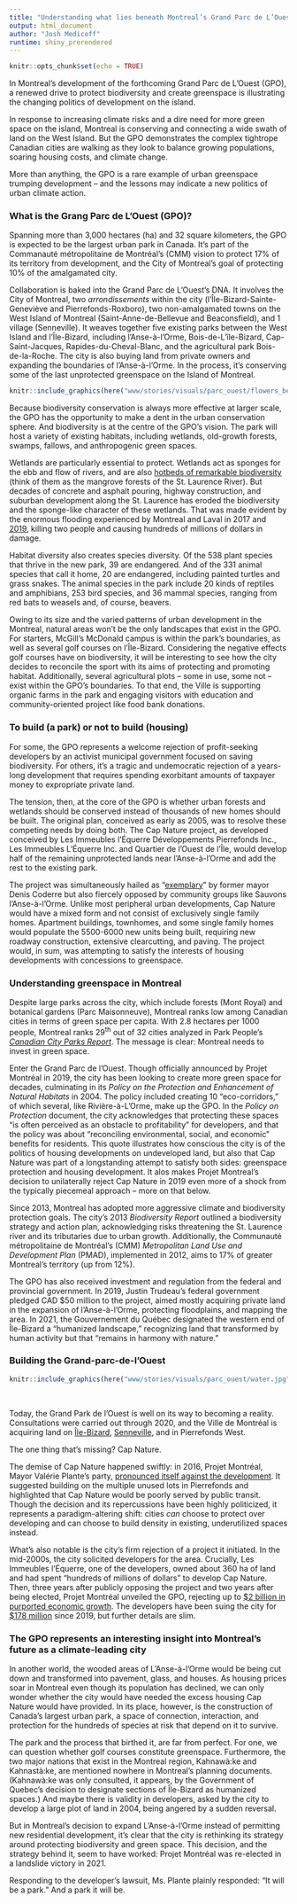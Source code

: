 ```yaml
---
title: "Understanding what lies beneath Montreal’s Grand Parc de L’Ouest"
output: html_document
author: "Josh Medicoff"
runtime: shiny_prerendered
---
```


```r
knitr::opts_chunk$set(echo = TRUE)
```

<p>In Montreal&rsquo;s development of the forthcoming Grand Parc de L&rsquo;Ouest (GPO), a renewed drive to protect biodiversity and create greenspace is illustrating the changing politics of development on the island.</p>
<p>In response to increasing climate risks and a dire need for more green space on the island, Montreal is conserving and connecting a wide swath of land on the West Island. But the GPO demonstrates the complex tightrope Canadian cities are walking as they look to balance growing populations, soaring housing costs, and climate change.</p>
<p>More than anything, the GPO is a rare example of urban greenspace trumping development -- and the lessons may indicate a new politics of urban climate action. &nbsp;</p>
### What is the Grang Parc de L'Ouest (GPO)?
<p>Spanning more than 3,000 hectares (ha) and 32 square kilometers, the GPO is expected to be the largest urban park in Canada. It&rsquo;s part of the Commanaut&eacute; m&eacute;tropolitaine de Montr&eacute;al&rsquo;s (CMM) vision to protect 17% of its territory from development, and the City of Montreal&rsquo;s goal of protecting 10% of the amalgamated city.</p>
<p>Collaboration is baked into the Grand Parc de L&rsquo;Ouest&rsquo;s DNA. It involves the City of Montreal, two <em>arrondissements </em>within the city (l&rsquo;&Icirc;le-Bizard-Sainte-Genevi&egrave;ve and Pierrefonds-Roxboro), two non-amalgamated towns on the West Island of Montreal (Saint-Anne-de-Bellevue and Beaconsfield), and 1 village (Senneville). It weaves together five existing parks between the West Island and l&rsquo;&Icirc;le-Bizard, including l'Anse-&agrave;-l'Orme, Bois-de-L&rsquo;&icirc;le-Bizard, Cap-Saint-Jacques, Rapides-du-Cheval-Blanc, and the agricultural park Bois-de-la-Roche. The city is also buying land from private owners and expanding the boundaries of l&rsquo;Anse-&agrave;-l&rsquo;Orme. In the process, it&rsquo;s conserving some of the last unprotected greenspace on the Island of Montreal.</p>
```r

knitr::include_graphics(here("www/stories/visuals/parc_ouest/flowers_bees.gif"))

```
<p>Because biodiversity conservation is always more effective at larger scale, the GPO has the opportunity to make a dent in the urban conservation sphere. And biodiversity is at the centre of the GPO&rsquo;s vision. The park will host a variety of existing habitats, including wetlands, old-growth forests, swamps, fallows, and anthropogenic green spaces.</p>
<p>Wetlands are particularly essential to protect. Wetlands act as sponges for the ebb and flow of rivers, and are also <a href="https://www.savetheriver.org/river-info/ecosystem/">hotbeds of remarkable biodiversity</a> (think of them as the mangrove forests of the St. Laurence River). But decades of concrete and asphalt pouring, highway construction, and suburban development along the St. Laurence has eroded the biodiversity and the sponge-like character of these wetlands. That was made evident by the enormous flooding experienced by Montreal and Laval in 2017 and <a href="https://www.ledevoir.com/politique/montreal/561060/le-federal-injecte-50-millions-dans-le-projet-du-grand-parc-de-l-ouest">2019</a>, killing two people and causing hundreds of millions of dollars in damage.</p>
<p>Habitat diversity also creates species diversity. Of the 538 plant species that thrive in the new park, 39 are endangered. And of the 331 animal species that call it home, 20 are endangered, including painted turtles and grass snakes. The animal species in the park include 20 kinds of reptiles and amphibians, 253 bird species, and 36 mammal species, ranging from red bats to weasels and, of course, beavers.</p>
<p>Owing to its size and the varied patterns of urban development in the Montreal, natural areas won&rsquo;t be the only landscapes that exist in the GPO. For starters, McGill&rsquo;s McDonald campus is within the park&rsquo;s boundaries, as well as several golf courses on l&rsquo;&Icirc;le-Bizard. Considering the negative effects golf courses have on biodiversity, it will be interesting to see how the city decides to reconcile the sport with its aims of protecting and promoting habitat. Additionally, several agricultural plots -- some in use, some not -- exist within the GPO&rsquo;s boundaries. To that end, the Ville is supporting organic farms in the park and engaging visitors with education and community-oriented project like food bank donations.</p>
### To build (a park) or not to build (housing)
<p>For some, the GPO represents a welcome rejection of profit-seeking developers by an activist municipal government focused on saving biodiversity. For others, it&rsquo;s a tragic and undemocratic rejection of a years-long development that requires spending exorbitant amounts of taxpayer money to expropriate private land.</p>
<p>The tension, then, at the core of the GPO is whether urban forests and wetlands should be conserved instead of thousands of new homes should be built. The original plan, conceived as early as 2005, was to resolve these competing needs by doing both. The Cap Nature project, as developed conceived by Les Immeubles l&rsquo;&Eacute;querre D&eacute;veloppements Pierrefonds Inc., Les Immeubles L'&Eacute;querre Inc. and Quartier de l'Ouest de l'&Icirc;le, would develop half of the remaining unprotected lands near l'Anse-&agrave;-l'Orme and add the rest to the existing park.</p>
<p>The project was simultaneously hailed as &ldquo;<a href="https://journalmetro.com/local/ouest-de-lile/917728/developpement-immobilier-pierrefonds-ouest-projet-montreal-se-prononce-contre-le-projet/">exemplary</a>&rdquo; by former mayor Denis Coderre but also fiercely opposed by community groups like Sauvons l'Anse-&agrave;-l'Orme. Unlike most peripheral urban developments, Cap Nature would have a mixed form and not consist of exclusively single family homes. Apartment buildings, townhomes, and some single family homes would populate the 5500-6000 new units being built, requiring new roadway construction, extensive clearcutting, and paving. The project would, in sum, was attempting to satisfy the interests of housing developments with concessions to greenspace.</p>
### Understanding greenspace in Montreal
<p>Despite large parks across the city, which include forests (Mont Royal) and botanical gardens (Parc Maisonneuve), Montreal ranks low among Canadian cities in terms of green space per capita. With 2.8 hectares per 1000 people, Montreal ranks 29<sup>th</sup> out of 32 cities analyzed in Park People&rsquo;s <a href="https://ccpr.parkpeople.ca/2021/"><em>Canadian City Parks Report</em></a>. The message is clear: Montreal needs to invest in green space.</p>
<p>Enter the Grand Parc de l&rsquo;Ouest. Though officially announced by Projet Montr&eacute;al in 2019, the city has been looking to create more green space for decades, culminating in its <em>Policy on the Protection and Enhancement of Natural Habitats </em>in 2004. The policy included creating 10 &ldquo;eco-corridors,&rdquo; of which several, like Rivi&egrave;re-&agrave;-L&rsquo;Orme, make up the GPO. In the <em>Policy on Protection</em> document, the city acknowledges that protecting these spaces &ldquo;is often perceived as an obstacle to profitability&rdquo; for developers, and that the policy was about &ldquo;reconciling environmental, social, and economic&rdquo; benefits for residents. This quote illustrates how conscious the city is of the politics of housing developments on undeveloped land, but also that Cap Nature was part of a longstanding attempt to satisfy both sides: greenspace protection and housing development. It alos makes Projet Montreal&rsquo;s decision to unilaterally reject Cap Nature in 2019 even more of a shock from the typically piecemeal approach -- more on that below.</p>
<p>Since 2013, Montreal has adopted more aggressive climate and biodiversity protection goals. The city&rsquo;s 2013 <em>Biodiversity Report </em>outlined a biodiversity strategy and action plan, acknowledging risks threatening the St. Laurence river and its tributaries due to urban growth. Additionally, the Communaut&eacute; m&eacute;tropolitaine de Montr&eacute;al&rsquo;s (CMM) <em>Metropolitan Land Use and Development Plan </em>(PMAD), implemented in 2012, aims to 17% of greater Montreal&rsquo;s territory (up from 12%).</p>
<p>The GPO has also received investment and regulation from the federal and provincial government. In 2019, Justin Trudeau&rsquo;s federal government pledged CAD \$50 million to the project, aimed mostly acquiring private land in the expansion of l&rsquo;Anse-&agrave;-l&rsquo;Orme, protecting floodplains, and mapping the area. In 2021, the Gouvernement du Qu&eacute;bec designated the western end of &Icirc;le-Bizard a &ldquo;humanized landscape,&rdquo; recognizing land that transformed by human activity but that &ldquo;remains in harmony with nature.&rdquo;</p>
### Building the Grand-parc-de-l&rsquo;Ouest
```r

knitr::include_graphics(here("www/stories/visuals/parc_ouest/water.jpg"))

```
<br>
<p>Today, the Grand Park de l&rsquo;Ouest is well on its way to becoming a reality. Consultations were carried out through 2020, and the Ville de Montr&eacute;al is acquiring land on <a href="https://journalmetro.com/local/ouest-de-lile/2758708/grand-parc-ouest-montreal-acquiert-terrain-ile-bizard/">&Icirc;le-Bizard</a>, <a href="https://journalmetro.com/actualites/montreal/2745653/le-grand-parc-de-louest-sagrandit/">Senneville</a>, and in Pierrefonds West.</p>
<p>The one thing that&rsquo;s missing? Cap Nature.</p>
<p>The demise of Cap Nature happened swiftly: in 2016, Projet Montr&eacute;al, Mayor Val&eacute;rie Plante&rsquo;s party, <a href="https://journalmetro.com/local/ouest-de-lile/917728/developpement-immobilier-pierrefonds-ouest-projet-montreal-se-prononce-contre-le-projet/">pronounced itself against the development</a>. It suggested building on the multiple unused lots in Pierrefonds and highlighted that Cap Nature would be poorly served by public transit. Though the decision and its repercussions have been highly politicized, it represents a paradigm-altering shift: cities <em>can </em>choose to protect over developing and can choose to build density in existing, underutilized spaces instead.</p>
<p>What&rsquo;s also notable is the city&rsquo;s firm rejection of a project it initiated. In the mid-2000s, the city solicited developers for the area. Crucially, Les Immeubles l&rsquo;&Eacute;querre, one of the developers, owned about 360 ha of land and had spent &ldquo;hundreds of millions of dollars&rdquo; to develop Cap Nature. Then, three years after publicly opposing the project and two years after being elected, Projet Montr&eacute;al unveiled the GPO, rejecting up to <a href="https://www.newswire.ca/news-releases/cap-nature-pierrefonds-west-project-in-pierrefonds-roxboro-sustainable-balance-between-natural-environment-preservation-and-harmonious-urban-development-617114473.html">\$2 billion in purported economic growth</a>. The developers have been suing the city for <a href="https://www.journaldemontreal.com/2019/09/24/grand-parc-de-louest-cap-nature-replique-avec-une-poursuite-de-178-millions-1">\$178 million</a> since 2019, but further details are slim.</p>
### The GPO represents an interesting insight into Montreal&rsquo;s future as a climate-leading city
<p>In another world, the wooded areas of L&rsquo;Anse-&agrave;-l&rsquo;Orme would be being cut down and transformed into pavement, glass, and houses. As housing prices soar in Montreal even though its population has declined, we can only wonder whether the city would have needed the excess housing Cap Nature would have provided. In its place, however, is the construction of Canada&rsquo;s largest urban park, a space of connection, interaction, and protection for the hundreds of species at risk that depend on it to survive.</p>
<p>The park and the process that birthed it, are far from perfect. For one, we can question whether golf courses constitute greenspace. Furthermore, the two major nations that exist in the Montreal region, Kahnaw&agrave;:ke and Kahnast&agrave;:ke, are mentioned nowhere in Montreal&rsquo;s planning documents. (Kahnaw&agrave;:ke was only consulted, it appears, by the Government of Quebec&rsquo;s decision to designate sections of &Icirc;le-Bizard as humanized spaces.) And maybe there is validity in developers, asked by the city to develop a large plot of land in 2004, being angered by a sudden reversal.</p>
<p>But in Montreal&rsquo;s decision to expand L&rsquo;Anse-&agrave;-l&rsquo;Orme instead of permitting new residential development, it&rsquo;s clear that the city is rethinking its strategy around protecting biodiversity and green space. This decision, and the strategy behind it, seem to have worked: Projet Montr&eacute;al was re-elected in a landslide victory in 2021.</p>
<p>Responding to the developer&rsquo;s lawsuit, Ms. Plante plainly responded: &ldquo;It will be a park.&rdquo; And a park it will be.</p>
<p>&nbsp;</p>